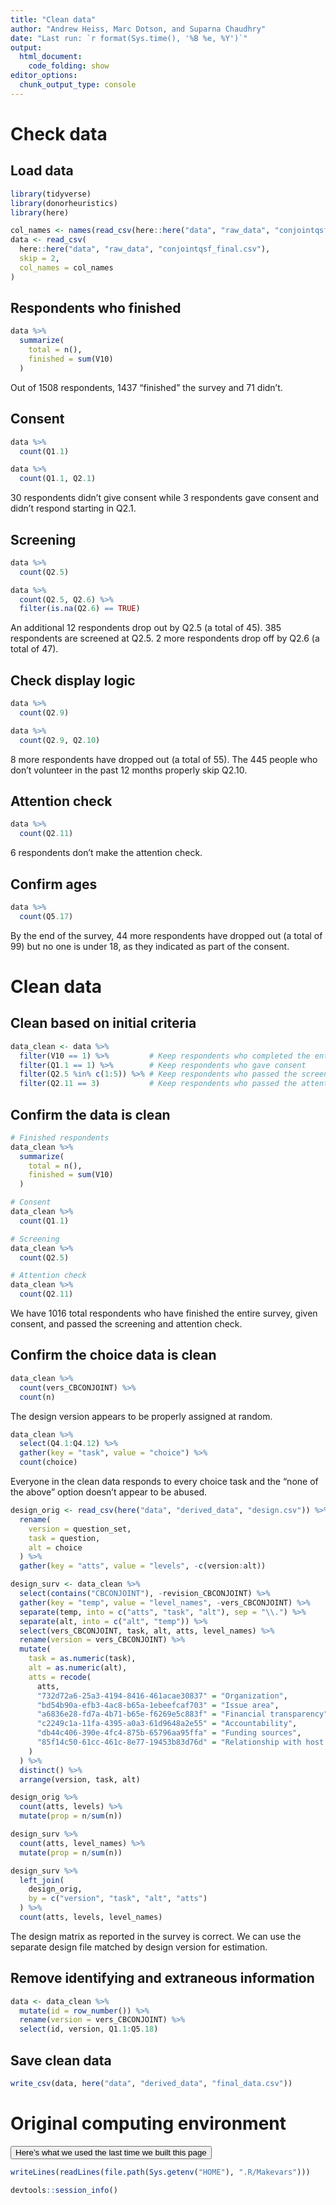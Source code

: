 ```yaml
---
title: "Clean data"
author: "Andrew Heiss, Marc Dotson, and Suparna Chaudhry"
date: "Last run: `r format(Sys.time(), '%B %e, %Y')`"
output: 
  html_document:
    code_folding: show
editor_options: 
  chunk_output_type: console
---
```


# Check data

## Load data

```r
library(tidyverse)
library(donorheuristics)
library(here)

col_names <- names(read_csv(here::here("data", "raw_data", "conjointqsf_final.csv")))
data <- read_csv(
  here::here("data", "raw_data", "conjointqsf_final.csv"),
  skip = 2,
  col_names = col_names
)
```

## Respondents who finished

```r
data %>%
  summarize(
    total = n(),
    finished = sum(V10)
  )
```

Out of 1508 respondents, 1437 "finished" the survey and 71 didn't.

## Consent

```r
data %>%
  count(Q1.1)

data %>%
  count(Q1.1, Q2.1)
```

30 respondents didn't give consent while 3 respondents gave consent and didn't respond starting in Q2.1.

## Screening

```r
data %>%
  count(Q2.5)

data %>%
  count(Q2.5, Q2.6) %>% 
  filter(is.na(Q2.6) == TRUE)
```

An additional 12 respondents drop out by Q2.5 (a total of 45). 385 respondents are screened at Q2.5. 2 more respondents drop off by Q2.6 (a total of 47).

## Check display logic

```r
data %>%
  count(Q2.9)

data %>%
  count(Q2.9, Q2.10)
```

8 more respondents have dropped out (a total of 55). The 445 people who don't volunteer in the past 12 months properly skip Q2.10.

## Attention check

```r
data %>%
  count(Q2.11)
```

6 respondents don't make the attention check.

## Confirm ages

```r
data %>%
  count(Q5.17)
```

By the end of the survey, 44 more respondents have dropped out (a total of 99) but no one is under 18, as they indicated as part of the consent.

# Clean data

## Clean based on initial criteria

```r
data_clean <- data %>%
  filter(V10 == 1) %>%         # Keep respondents who completed the entire survey
  filter(Q1.1 == 1) %>%        # Keep respondents who gave consent
  filter(Q2.5 %in% c(1:5)) %>% # Keep respondents who passed the screener
  filter(Q2.11 == 3)           # Keep respondents who passed the attention check
```

## Confirm the data is clean

```r
# Finished respondents
data_clean %>% 
  summarize(
    total = n(),
    finished = sum(V10)
  )

# Consent
data_clean %>%
  count(Q1.1)

# Screening
data_clean %>%
  count(Q2.5)

# Attention check
data_clean %>% 
  count(Q2.11)
```

We have 1016 total respondents who have finished the entire survey, given consent, and passed the screening and attention check.

## Confirm the choice data is clean

```r
data_clean %>%
  count(vers_CBCONJOINT) %>%
  count(n)
```

The design version appears to be properly assigned at random.

```r
data_clean %>%
  select(Q4.1:Q4.12) %>%
  gather(key = "task", value = "choice") %>%
  count(choice)
```

Everyone in the clean data responds to every choice task and the "none of the above" option doesn't appear to be abused.

```r
design_orig <- read_csv(here("data", "derived_data", "design.csv")) %>% 
  rename(
    version = question_set,
    task = question,
    alt = choice
  ) %>% 
  gather(key = "atts", value = "levels", -c(version:alt))

design_surv <- data_clean %>% 
  select(contains("CBCONJOINT"), -revision_CBCONJOINT) %>% 
  gather(key = "temp", value = "level_names", -vers_CBCONJOINT) %>% 
  separate(temp, into = c("atts", "task", "alt"), sep = "\\.") %>% 
  separate(alt, into = c("alt", "temp")) %>% 
  select(vers_CBCONJOINT, task, alt, atts, level_names) %>% 
  rename(version = vers_CBCONJOINT) %>% 
  mutate(
    task = as.numeric(task),
    alt = as.numeric(alt),
    atts = recode(
      atts,
      "732d72a6-25a3-4194-8416-461acae30837" = "Organization",
      "bd54b90a-efb3-4ac8-b65a-1ebeefcaf703" = "Issue area",
      "a6836e28-fd7a-4b71-b65e-f6269e5c883f" = "Financial transparency",
      "c2249c1a-11fa-4395-a0a3-61d9648a2e55" = "Accountability",
      "db44c406-390e-4fc4-875b-65796aa95ffa" = "Funding sources",
      "85f14c50-61cc-461c-8e77-19453b83d76d" = "Relationship with host government"
    )
  ) %>%
  distinct() %>% 
  arrange(version, task, alt)

design_orig %>% 
  count(atts, levels) %>% 
  mutate(prop = n/sum(n))

design_surv %>% 
  count(atts, level_names) %>% 
  mutate(prop = n/sum(n))

design_surv %>% 
  left_join(
    design_orig,
    by = c("version", "task", "alt", "atts")
  ) %>% 
  count(atts, levels, level_names)
```

The design matrix as reported in the survey is correct. We can use the separate design file matched by design version for estimation.

## Remove identifying and extraneous information

```r
data <- data_clean %>% 
  mutate(id = row_number()) %>% 
  rename(version = vers_CBCONJOINT) %>% 
  select(id, version, Q1.1:Q5.18)
```

## Save clean data

```r
write_csv(data, here("data", "derived_data", "final_data.csv"))
```

<!-- select(-c("732d72a6-25a3-4194-8416-461acae30837.1.1_CBCONJOINT":"revision_CBCONJOINT")) -->
<!-- design <- read_csv( -->
<!--   here::here("data", "conjointqsf_final.csv"), -->
<!--   skip = 2, -->
<!--   col_names = col_names -->
<!-- ) %>%  -->
<!--   select(contains("CBCONJOINT")) -->


# Original computing environment

<button data-toggle="collapse" data-target="#sessioninfo" class="btn btn-primary btn-md btn-info">Here's what we used the last time we built this page</button>

<div id="sessioninfo" class="collapse">

```r
writeLines(readLines(file.path(Sys.getenv("HOME"), ".R/Makevars")))

devtools::session_info()
```

</div>  
